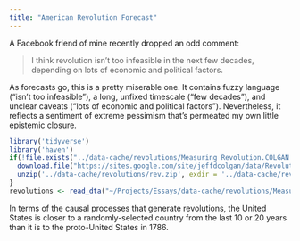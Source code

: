 ```yaml
---
title: "American Revolution Forecast"
---
```


A Facebook friend of mine recently dropped an odd comment:

> I think revolution isn't too infeasible in the next few decades, depending on lots of economic and political factors.

As forecasts go, this is a pretty miserable one. It contains fuzzy language ("isn't too infeasible"), a long, unfixed timescale ("few decades"), and unclear caveats ("lots of economic and political factors"). Nevertheless, it reflects a sentiment of extreme pessimism that's permeated my own little epistemic closure.

```r
library('tidyverse')
library('haven')
if(!file.exists("../data-cache/revolutions/Measuring Revolution.COLGAN.2012Nov.dta")){
  download.file("https://sites.google.com/site/jeffdcolgan/data/Revolution%20Data%20v1-1.zip", destfile = '../data-cache/revolutions/rev.zip')
  unzip('../data-cache/revolutions/rev.zip', exdir = '../data-cache/revolutions/')
}
revolutions <- read_dta("~/Projects/Essays/data-cache/revolutions/Measuring Revolution.COLGAN.2012Nov.dta")
```

In terms of the causal processes that generate revolutions, the United States is closer to a randomly-selected country from the last 10 or 20 years than it is to the proto-United States in 1786.